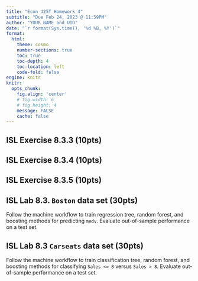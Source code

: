 ```yaml
---
title: "Econ 425T Homework 4"
subtitle: "Due Feb 24, 2023 @ 11:59PM"
author: "YOUR NAME and UID"
date: "`r format(Sys.time(), '%d %B, %Y')`"
format:
  html:
    theme: cosmo
    number-sections: true
    toc: true
    toc-depth: 4
    toc-location: left
    code-fold: false
engine: knitr
knitr:
  opts_chunk: 
    fig.align: 'center'
    # fig.width: 6
    # fig.height: 4
    message: FALSE
    cache: false
---
```


## ISL Exercise 8.3.3 (10pts)

## ISL Exercise 8.3.4 (10pts)

## ISL Exercise 8.3.5 (10pts)

## ISL Lab 8.3. `Boston` data set (30pts)

Follow the machine workflow to train regression tree, random forest, and boosting methods for predicting `medv`. Evaluate out-of-sample performance on a test set.

## ISL Lab 8.3 `Carseats` data set (30pts)

Follow the machine workflow to train classification tree, random forest, and boosting methods for classifying `Sales <= 8` versus `Sales > 8`. Evaluate out-of-sample performance on a test set.


